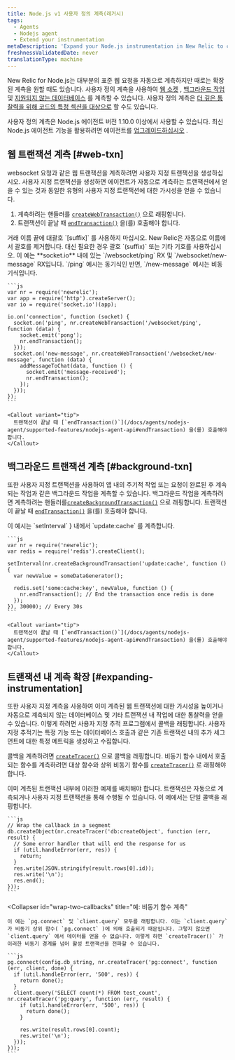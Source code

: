 ```yaml
---
title: Node.js v1 사용자 정의 계측(레거시)
tags:
  - Agents
  - Nodejs agent
  - Extend your instrumentation
metaDescription: 'Expand your Node.js instrumentation in New Relic to cover uninstrumented frameworks, databases, segments. Use custom tracers to better track async work.'
freshnessValidatedDate: never
translationType: machine
---
```


New Relic for Node.js는 대부분의 표준 웹 요청을 자동으로 계측하지만 때로는 확장된 계측을 원할 때도 있습니다. 사용자 정의 계측을 사용하여 [웹 소켓](#web-txn) , [백그라운드 작업](#background-txn) 및 [지원되지 않는 데이터베이스](#expanding-instrumentation) 를 계측할 수 있습니다. 사용자 정의 계측은 [더 깊은 통찰력을 위해 코드의 특정 섹션을 대상으로](#expanding-instrumentation) 할 수도 있습니다.

사용자 정의 계측은 Node.js 에이전트 버전 1.10.0 이상에서 사용할 수 있습니다. 최신 Node.js 에이전트 기능을 활용하려면 에이전트를 [업그레이드하십시오](/docs/agents/nodejs-agent/installation-configuration/upgrade-nodejs-agent) .

## 웹 트랜잭션 계측 [#web-txn]

websocket 요청과 같은 웹 트랜잭션을 계측하려면 사용자 지정 트랜잭션을 생성하십시오. 사용자 지정 트랜잭션을 생성하면 에이전트가 자동으로 계측하는 트랜잭션에서 얻을 수 있는 것과 동일한 유형의 사용자 지정 트랜잭션에 대한 가시성을 얻을 수 있습니다.

1. 계측하려는 핸들러를 [`createWebTransaction()`](/docs/agents/nodejs-agent/supported-features/nodejs-agent-api#createWebTransaction) 으로 래핑합니다.
2. 트랜잭션이 끝날 때 [`endTransaction()`](/docs/agents/nodejs-agent/supported-features/nodejs-agent-api#endTransaction) 을(를) 호출해야 합니다.

<Callout variant="important">
  거래 이름 끝에 대괄호 `[suffix]` 를 사용하지 마십시오. New Relic은 자동으로 이름에서 괄호를 제거합니다. 대신 필요한 경우 괄호 `(suffix)` 또는 기타 기호를 사용하십시오.
</Callout>

<CollapserGroup>
  <Collapser
    id="instrument-in-socket-io"
    title="예: socket.io에서 두 개의 트랜잭션 계측"
  >
    이 예는 <DNT>**socket.io**</DNT> 내에 있는 `/websocket/ping` RX 및 `/websocket/new-message` RX입니다. `/ping` 예시는 동기식인 반면, `/new-message` 예시는 비동기식입니다.

    ```js
    var nr = require('newrelic');
    var app = require('http').createServer();
    var io = require('socket.io')(app);

    io.on('connection', function (socket) {
      socket.on('ping', nr.createWebTransaction('/websocket/ping', function (data) {
        socket.emit('pong');
        nr.endTransaction();
      }));
      socket.on('new-message', nr.createWebTransaction('/websocket/new-message', function (data) {
        addMessageToChat(data, function () {
          socket.emit('message-received');
          nr.endTransaction();
        });
      }));
    });
    ```

    <Callout variant="tip">
      트랜잭션이 끝날 때 [`endTransaction()`](/docs/agents/nodejs-agent/supported-features/nodejs-agent-api#endTransaction) 을(를) 호출해야 합니다.
    </Callout>
  </Collapser>
</CollapserGroup>

## 백그라운드 트랜잭션 계측 [#background-txn]

또한 사용자 지정 트랜잭션을 사용하여 앱 내의 주기적 작업 또는 요청이 완료된 후 계속되는 작업과 같은 백그라운드 작업을 계측할 수 있습니다. 백그라운드 작업을 계측하려면 계측하려는 핸들러를[`createBackgroundTransaction()`](/docs/agents/nodejs-agent/supported-features/nodejs-agent-api#createBackgroundTransaction) 으로 래핑합니다. 트랜잭션이 끝날 때 [`endTransaction()`](/docs/agents/nodejs-agent/supported-features/nodejs-agent-api#endTransaction) 을(를) 호출해야 합니다.

<CollapserGroup>
  <Collapser
    id="example-instrument-update"
    title="예: setInterval 내의 기기"
  >
    이 예시는 `setInterval` } 내에서 `update:cache` 를 계측합니다.

    ```js
    var nr = require('newrelic');
    var redis = require('redis').createClient();

    setInterval(nr.createBackgroundTransaction('update:cache', function () {
      var newValue = someDataGenerator();

      redis.set('some:cache:key', newValue, function () {
        nr.endTransaction(); // End the transaction once redis is done
      });
    }), 30000); // Every 30s
    ```

    <Callout variant="tip">
      트랜잭션이 끝날 때 [`endTransaction()`](/docs/agents/nodejs-agent/supported-features/nodejs-agent-api#endTransaction) 을(를) 호출해야 합니다.
    </Callout>
  </Collapser>
</CollapserGroup>

## 트랜잭션 내 계측 확장 [#expanding-instrumentation]

또한 사용자 지정 계측을 사용하여 이미 계측된 웹 트랜잭션에 대한 가시성을 높이거나 자동으로 계측되지 않는 데이터베이스 및 기타 트랜잭션 내 작업에 대한 통찰력을 얻을 수 있습니다. 이렇게 하려면 사용자 지정 추적 프로그램에서 콜백을 래핑합니다. 사용자 지정 추적기는 특정 기능 또는 데이터베이스 호출과 같은 기존 트랜잭션 내의 추가 세그먼트에 대한 특정 메트릭을 생성하고 수집합니다.

콜백을 계측하려면 [`createTracer()`](/docs/agents/nodejs-agent/supported-features/nodejs-agent-api#createTracer) 으로 콜백을 래핑합니다. 비동기 함수 내에서 호출되는 함수를 계측하려면 대상 함수와 상위 비동기 함수를 [`createTracer()`](/docs/agents/nodejs-agent/supported-features/nodejs-agent-api#createTracer) 로 래핑해야 합니다.

<Callout variant="tip">
  이미 계측된 트랜잭션 내부에 이러한 예제를 배치해야 합니다. 트랜잭션은 자동으로 계측되거나 사용자 지정 트랜잭션을 통해 수행될 수 있습니다.
</Callout>

<CollapserGroup>
  <Collapser
    id="wrap-single-callback"
    title="예: 콜백 계측"
  >
    이 예에서는 단일 콜백을 래핑합니다.

    ```js
    // Wrap the callback in a segment
    db.createObject(nr.createTracer('db:createObject', function (err, result) {
      // Some error handler that will end the response for us
      if (util.handleError(err, res)) {
        return;
      }
      res.write(JSON.stringify(result.rows[0].id));
      res.write('\n');
      res.end();
    }));
    ```
  </Collapser>

  <Collapser
    id="wrap-two-callbacks"
    title="예: 비동기 함수 계측"
  >
    이 예는 `pg.connect` 및 `client.query` 모두를 래핑합니다. 이는 `client.query` 가 비동기 상위 함수( `pg.connect` )에 의해 호출되기 때문입니다. 그렇지 않으면 `client.query` 에서 데이터를 얻을 수 없습니다. 이렇게 하면 `createTracer()` 가 이러한 비동기 경계를 넘어 활성 트랜잭션을 전파할 수 있습니다.

    ```js
    pg.connect(config.db_string, nr.createTracer('pg:connect', function (err, client, done) {
      if (util.handleError(err, '500', res)) {
        return done();
      }
      client.query('SELECT count(*) FROM test_count', nr.createTracer('pg:query', function (err, result) {
        if (util.handleError(err, '500', res)) {
          return done();
        }

        res.write(result.rows[0].count);
        res.write('\n');
      }));
    }));
    ```
  </Collapser>
</CollapserGroup>